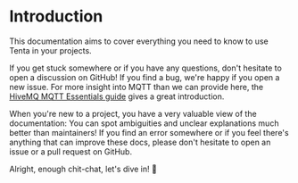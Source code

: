 # Introduction

This documentation aims to cover everything you need to know to use Tenta in your projects.

If you get stuck somewhere or if you have any questions, don't hesitate to open a discussion on GitHub! If you find a bug, we're happy if you open a new issue. For more insight into MQTT than we can provide here, the [HiveMQ MQTT Essentials guide](https://www.hivemq.com/mqtt-essentials/) gives a great introduction.

When you're new to a project, you have a very valuable view of the documentation: You can spot ambiguities and unclear explanations much better than maintainers! If you find an error somewhere or if you feel there's anything that can improve these docs, please don't hesitate to open an issue or a pull request on GitHub.

Alright, enough chit-chat, let's dive in! 🤿

